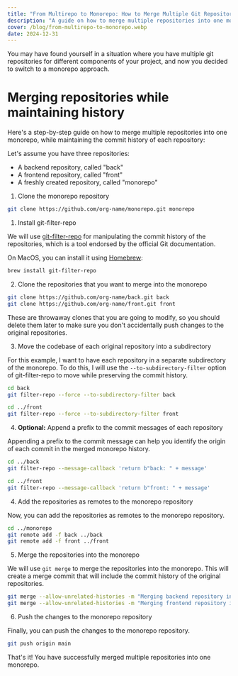 ```yaml
---
title: "From Multirepo to Monorepo: How to Merge Multiple Git Repositories into One"
description: "A guide on how to merge multiple repositories into one monorepo, making it easier to manage and maintain your codebase for small teams or individual projects."
cover: /blog/from-multirepo-to-monorepo.webp
date: 2024-12-31
---
```


You may have found yourself in a situation where you have multiple git
repositories for different components of your project, and now you decided to
switch to a monorepo approach.

# Merging repositories while maintaining history

Here's a step-by-step guide on how to merge multiple repositories into one
monorepo, while maintaining the commit history of each repository:

Let's assume you have three repositories:

- A backend repository, called "back"
- A frontend repository, called "front"
- A freshly created repository, called "monorepo"

1. Clone the monorepo repository

```bash
git clone https://github.com/org-name/monorepo.git monorepo
```

1. Install git-filter-repo

We will use [git-filter-repo](https://github.com/newren/git-filter-repo) for manipulating the
commit history of the repositories, which is a tool endorsed by the official Git documentation.

On MacOS, you can install it using [Homebrew](https://brew.sh/):

```bash
brew install git-filter-repo
```

2. Clone the repositories that you want to merge into the monorepo

```bash
git clone https://github.com/org-name/back.git back
git clone https://github.com/org-name/front.git front
```

These are throwaway clones that you are going to modify, so you should delete them later
to make sure you don't accidentally push changes to the original repositories.

3. Move the codebase of each original repository into a subdirectory

For this example, I want to have each repository in a separate subdirectory
of the monorepo. To do this, I will use the `--to-subdirectory-filter` option
of git-filter-repo to move while preserving the commit history.

```bash
cd back
git filter-repo --force --to-subdirectory-filter back

cd ../front
git filter-repo --force --to-subdirectory-filter front
```

4. **Optional:** Append a prefix to the commit messages of each repository

Appending a prefix to the commit message can help you identify the origin
of each commit in the merged monorepo history.

```bash
cd ../back
git filter-repo --message-callback 'return b"back: " + message'

cd ../front
git filter-repo --message-callback 'return b"front: " + message'
```

4. Add the repositories as remotes to the monorepo repository

Now, you can add the repositories as remotes to the monorepo repository.

```bash
cd ../monorepo
git remote add -f back ../back
git remote add -f front ../front
```

5. Merge the repositories into the monorepo

We will use `git merge` to merge the repositories into the monorepo. This will
create a merge commit that will include the commit history of the original repositories.

```bash
git merge --allow-unrelated-histories -m "Merging backend repository into the monorepo" back/main
git merge --allow-unrelated-histories -m "Merging frontend repository into the monorepo" front/main
```

6. Push the changes to the monorepo repository

Finally, you can push the changes to the monorepo repository.

```bash
git push origin main
```

That's it! You have successfully merged multiple repositories into one monorepo.
